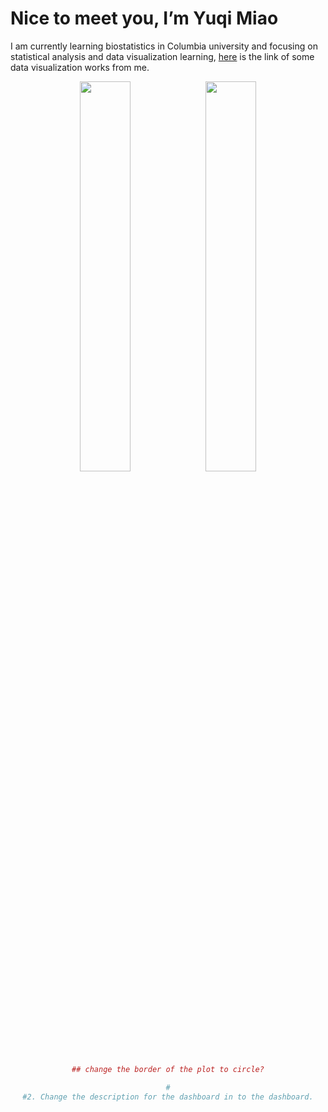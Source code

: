 
# Nice to meet you, I'm Yuqi Miao

I am currently learning biostatistics in Columbia university and focusing on statistical analysis and data visualization learning, [here]() is the link of some data visualization works from me.  

<div align="center"><img src="image/cover photo.jpg" style="width:40%"><img src="image/information.png" style="width:40%">



```r

## change the border of the plot to circle?
```


```r
#
#2. Change the description for the dashboard in to the dashboard.
```











